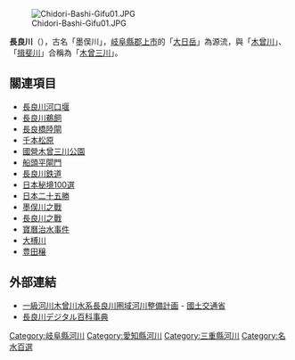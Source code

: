 {{japanese
|japanese=長良川
|kana=ながらがわ
|romaji=Nagara-gawa
}}

[[File:Chidori-Bashi-Gifu01.JPG|thumb]]


'''長良川'''（{{jpn|j=長良川|hg=ながらがわ|rm=Nagaragawa|f=y}}），古名「墨俣川」，[[岐阜縣|岐阜縣]][[郡上市|郡上市]]的「[[大日岳|大日岳]]」為源流，與「[[木曾川|木曾川]]」、「[[揖斐川|揖斐川]]」合稱為「[[木曾三川|木曾三川]]」。

== 關連項目 ==
*[[長良川河口堰|長良川河口堰]]
*[[長良川鵜飼|長良川鵜飼]]
*[[長良橋陸閘|長良橋陸閘]]
*[[千本松原_(岐阜縣)|千本松原]]
*[[國營木曾三川公園|國營木曾三川公園]]
*[[船頭平閘門|船頭平閘門]]
*[[長良川鉄道|長良川鉄道]]
*[[日本秘境100選|日本秘境100選]]
*[[日本二十五勝|日本二十五勝]]
*[[墨俣川之戰|墨俣川之戰]]
*[[長良川之戰|長良川之戰]]
*[[寶曆治水事件|寶曆治水事件]]
*[[大榑川|大榑川]]
*[[豊田穣|豊田穣]]

== 外部連結 ==
{{Commonscat|Nagara river}}
*[https://web.archive.org/web/20150601201854/http://www.pref.gifu.lg.jp/kendo/michi-kawa-sabo/kasen/anshin/seibi-keikaku.data/nagaragawa-honbun.pdf 一級河川木曾川水系長良川圏域河川整備計画] - [[國土交通省|國土交通省]]
*[https://web.archive.org/web/20060420020846/http://nagaragawa.npo-dac.jp/ 長良川デジタル百科事典]

{{日本一級水系的河川}}
{{Authority control}}
{{japan-geo-stub}}

{{DEFAULTSORT:Nagaragawa}}

[[Category:岐阜縣河川|Category:岐阜縣河川]]
[[Category:愛知縣河川|Category:愛知縣河川]]
[[Category:三重縣河川|Category:三重縣河川]]
[[Category:名水百選|Category:名水百選]]